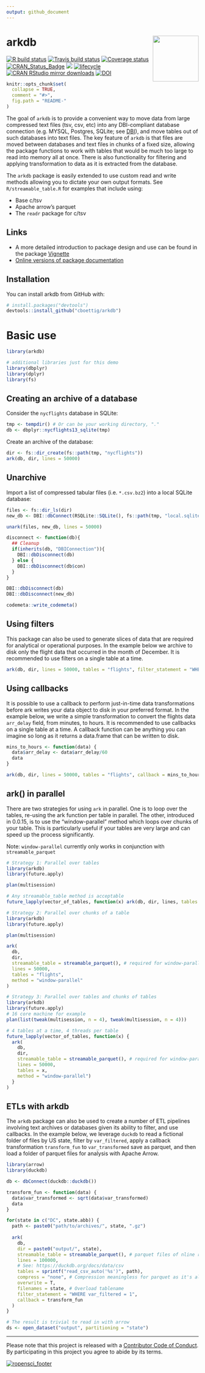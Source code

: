 ```yaml
---
output: github_document
---
```


# arkdb <img src="man/figures/logo.svg" align="right" alt="" width="120" />

[![R build status](https://github.com/ropensci/arkdb/workflows/R-CMD-check/badge.svg)](https://github.com/ropensci/arkdb/actions)
[![Travis build status](https://travis-ci.org/ropensci/arkdb.svg?branch=master)](https://travis-ci.org/ropensci/arkdb)
[![Coverage status](https://codecov.io/gh/ropensci/arkdb/branch/master/graph/badge.svg)](https://codecov.io/github/ropensci/arkdb?branch=master)
[![CRAN_Status_Badge](http://www.r-pkg.org/badges/version/arkdb)](https://cran.r-project.org/package=arkdb)
[![](https://badges.ropensci.org/224_status.svg)](https://github.com/ropensci/software-review/issues/224)
[![lifecycle](https://img.shields.io/badge/lifecycle-stable-brightgreen.svg)](https://lifecycle.r-lib.org/articles/stages.html)
 [![CRAN RStudio mirror downloads](http://cranlogs.r-pkg.org/badges/grand-total/arkdb)](https://CRAN.R-project.org/package=arkdb) 
[![DOI](https://zenodo.org/badge/DOI/10.5281/zenodo.1343943.svg)](https://doi.org/10.5281/zenodo.1343943)
  <!-- badges: end -->
  
<!-- README.md is generated from README.Rmd. Please edit that file -->

```r
knitr::opts_chunk$set(
  collapse = TRUE,
  comment = "#>",
  fig.path = "README-"
)
```

The goal of `arkdb` is to provide a convenient way to move data from large compressed text files (tsv, csv, etc) into any DBI-compliant database connection (e.g. MYSQL, Postgres, SQLite; see [DBI](https://solutions.rstudio.com/db/r-packages/DBI/)), and move tables out of such databases into text files. The key feature of `arkdb` is that files are moved between databases and text files in chunks of a fixed size, allowing the package functions to work with tables that would be much too large to read into memory all at once. There is also functionality for filtering and applying transformation to data as it is extracted from the database.  

The `arkdb` package is easily extended to use custom read and write methods allowing you to dictate your own output formats. See `R/streamable_table.R` for examples that include using: 

- Base c/tsv
- Apache arrow's parquet
- The `readr` package for c/tsv

## Links

- A more detailed introduction to package design and use can be found in the package [Vignette](https://docs.ropensci.org/arkdb/articles/arkdb.html)
- [Online versions of package documentation](https://docs.ropensci.org/arkdb/)

## Installation

You can install arkdb from GitHub with:

```r
# install.packages("devtools")
devtools::install_github("cboettig/arkdb")
```


# Basic use

```r
library(arkdb)

# additional libraries just for this demo
library(dbplyr)
library(dplyr)
library(fs)
```

## Creating an archive of a database

Consider the `nycflights` database in SQLite:

```r
tmp <- tempdir() # Or can be your working directory, "."
db <- dbplyr::nycflights13_sqlite(tmp)
```

Create an archive of the database: 

```r
dir <- fs::dir_create(fs::path(tmp, "nycflights"))
ark(db, dir, lines = 50000)
```

## Unarchive

Import a list of compressed tabular files (i.e. `*.csv.bz2`) into a local SQLite database:


```r
files <- fs::dir_ls(dir)
new_db <- DBI::dbConnect(RSQLite::SQLite(), fs::path(tmp, "local.sqlite"))

unark(files, new_db, lines = 50000)
```



```r
disconnect <- function(db){
  ## Cleanup 
  if(inherits(db, "DBIConnection")){
    DBI::dbDisconnect(db)
  } else {
    DBI::dbDisconnect(db$con)
  }
}

DBI::dbDisconnect(db)
DBI::dbDisconnect(new_db)

codemeta::write_codemeta()
```

## Using filters

This package can also be used to generate slices of data that are required for analytical or operational purposes. In the example below we archive to disk only the flight data that occurred in the month of December. It is recommended to use filters on a single table at a time. 

```r
ark(db, dir, lines = 50000, tables = "flights", filter_statement = "WHERE month = 12")
```

## Using callbacks

It is possible to use a callback to perform just-in-time data transformations before ark writes your data object to disk in your preferred format. In the example below, we write a simple transformation to convert the flights data `arr_delay` field, from minutes, to hours. It is recommended to use callbacks on a single table at a time. A callback function can be anything you can imagine so long as it returns a data.frame that can be written to disk.

```r
mins_to_hours <- function(data) {
  data$arr_delay <- data$arr_delay/60
  data
}

ark(db, dir, lines = 50000, tables = "flights", callback = mins_to_hours)
```

## ark() in parallel

There are two strategies for using `ark` in parallel. One is to loop over the tables, re-using the ark function per table in parallel. The other, introduced in 0.0.15, is to use the "window-parallel" method which loops over chunks of your table. This is particularly useful if your tables are very large and can speed up the process significantly. 

Note: `window-parallel` currently only works in conjunction with `streamable_parquet`

```r
# Strategy 1: Parallel over tables
library(arkdb)
library(future.apply)

plan(multisession)

# Any streamable_table method is acceptable
future_lapply(vector_of_tables, function(x) ark(db, dir, lines, tables = x))

# Strategy 2: Parallel over chunks of a table
library(arkdb)
library(future.apply)

plan(multisession)

ark(
  db, 
  dir, 
  streamable_table = streamable_parquet(), # required for window-parallel
  lines = 50000, 
  tables = "flights", 
  method = "window-parallel"
)

# Strategy 3: Parallel over tables and chunks of tables
library(arkdb)
library(future.apply)
# 16 core machine for example
plan(list(tweak(multisession, n = 4), tweak(multisession, n = 4)))

# 4 tables at a time, 4 threads per table
future_lapply(vector_of_tables, function(x) { 
  ark(
    db, 
    dir, 
    streamable_table = streamable_parquet(), # required for window-parallel
    lines = 50000, 
    tables = x, 
    method = "window-parallel")
  }
)

```

## ETLs with arkdb

The `arkdb` package can also be used to create a number of ETL pipelines involving text archives or databases given its ability to filter, and use callbacks. In the example below, we leverage `duckdb` to read a fictional folder of files by US state, filter by `var_filtered`, apply a callback transformation `transform_fun` to `var_transformed` save as parquet, and then load a folder of parquet files for analysis with Apache Arrow. 

```r
library(arrow)
library(duckdb)

db <- dbConnect(duckdb::duckdb())

transform_fun <- function(data) {
  data$var_transformed <- sqrt(data$var_transformed)
  data
}

for(state in c("DC", state.abb)) {
  path <- paste0("path/to/archives/", state, ".gz")
  
  ark(
    db,
    dir = paste0("output/", state),
    streamable_table = streamable_parquet(), # parquet files of nline rows
    lines = 100000,
    # See: https://duckdb.org/docs/data/csv
    tables = sprintf("read_csv_auto('%s')", path), 
    compress = "none", # Compression meaningless for parquet as it's already compressed
    overwrite = T, 
    filenames = state, # Overload tablename
    filter_statement = "WHERE var_filtered = 1",
    callback = transform_fun
  )
}

# The result is trivial to read in with arrow 
ds <- open_dataset("output", partitioning = "state")
```

-----

Please note that this project is released with a [Contributor Code of Conduct](https://ropensci.org/code-of-conduct/).
By participating in this project you agree to abide by its terms.


[![ropensci_footer](https://ropensci.org/public_images/ropensci_footer.png)](https://ropensci.org)

